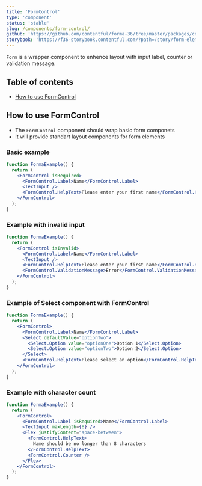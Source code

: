 ```yaml
---
title: 'FormControl'
type: 'component'
status: 'stable'
slug: /components/form-control/
github: 'https://github.com/contentful/forma-36/tree/master/packages/components/forms/src/form-control'
storybook: 'https://f36-storybook.contentful.com/?path=/story/form-elements-form-control--basic'
---
```


`Form` is a wrapper component to enhence layout with input label, counter or validation message.

## Table of contents

- [How to use FormControl](#how-to-use-FormControl)

## How to use FormControl

- The `FormControl` component should wrap basic form componets
- It will provide standart layout components for form elements

### Basic example

```jsx
function FormaExample() {
  return (
    <FormControl isRequired>
      <FormControl.Label>Name</FormControl.Label>
      <TextInput />
      <FormControl.HelpText>Please enter your first name</FormControl.HelpText>
    </FormControl>
  );
}
```

### Example with invalid input

```jsx
function FormaExample() {
  return (
    <FormControl isInvalid>
      <FormControl.Label>Name</FormControl.Label>
      <TextInput />
      <FormControl.HelpText>Please enter your first name</FormControl.HelpText>
      <FormControl.ValidationMessage>Error</FormControl.ValidationMessage>
    </FormControl>
  );
}
```

### Example of Select component with FormControl

```jsx
function FormaExample() {
  return (
    <FormControl>
      <FormControl.Label>Name</FormControl.Label>
      <Select defaultValue="optionTwo">
        <Select.Option value="optionOne">Option 1</Select.Option>
        <Select.Option value="optionTwo">Option 2</Select.Option>
      </Select>
      <FormControl.HelpText>Please select an option</FormControl.HelpText>
    </FormControl>
  );
}
```

### Example with character count

```jsx
function FormaExample() {
  return (
    <FormControl>
      <FormControl.Label isRequired>Name</FormControl.Label>
      <TextInput maxLength={8} />
      <Flex justifyContent="space-between">
        <FormControl.HelpText>
          Name should be no longer than 8 characters
        </FormControl.HelpText>
        <FormControl.Counter />
      </Flex>
    </FormControl>
  );
}
```
